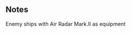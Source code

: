 {{EnemyEquipmentInfoKai|Air Radar Mark.II}}

==Notes==
<categorytree mode=pages depth=0>Enemy ships with Air Radar Mark.II as equipment</categorytree>

{{EnemyEquipmentList}}